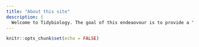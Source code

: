 ```yaml
---
title: "About this site"
description: |
  Welcome to Tidybiology. The goal of this endeaovour is to provide a "zero entry" introduction to R and data science to biologists.
---
```


```r
knitr::opts_chunk$set(echo = FALSE)
```

